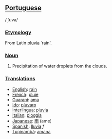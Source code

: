 ==[[Portuguese]]==
/ˈʃuva/
===[[Etymology]]===
From Latin [[pluvia]] 'rain'.
===[[Noun]]===
#Precipitation of water droplets from the clouds.

===[[Translation]]s===
*[[English]]: [[rain]]
*[[French]]: [[pluie]]
*[[Guarani]]: [[ama]]
*[[Ido]]: [[pluvaro]]
*[[Interlingua]]: [[pluvia]]
*[[Italian]]: [[pioggia]]
*[[Japanese]]: [[雨]] (ame)
*[[Spanish]]: [[lluvia]] ''f''
*[[Tupinambá]]: [[amana]]